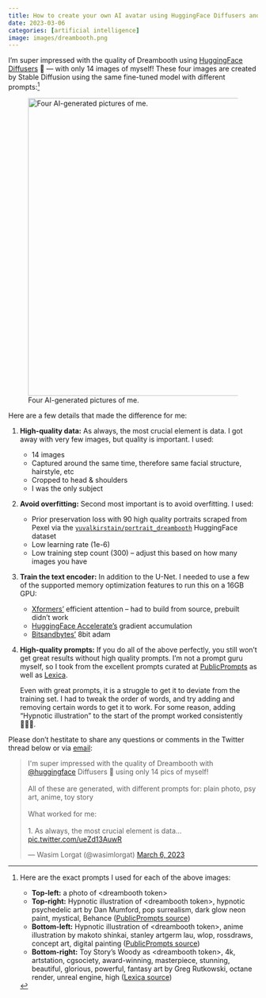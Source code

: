 ```yaml
---
title: How to create your own AI avatar using HuggingFace Diffusers and Dreambooth
date: 2023-03-06
categories: [artificial intelligence]
image: images/dreambooth.png
---
```


I'm super impressed with the quality of Dreambooth using [HuggingFace Diffusers](https://huggingface.co/docs/diffusers/training/dreambooth) 🚀 --- with only 14 images of myself! These four images are created by Stable Diffusion using the same fine-tuned model with different prompts:[^prompts]

[^prompts]:

    Here are the exact prompts I used for each of the above images:

    - **Top-left:** a photo of \<dreambooth token\>
    - **Top-right:** Hypnotic illustration of \<dreambooth token\>, hypnotic psychedelic art by Dan Mumford, pop surrealism, dark glow neon paint, mystical, Behance ([PublicPrompts source](https://publicprompts.art/psychedelic-pop-art/))
    -  **Bottom-left:** Hypnotic illustration of \<dreambooth token\>, anime illustration by makoto shinkai, stanley artgerm lau, wlop, rossdraws, concept art, digital painting ([PublicPrompts source](https://publicprompts.art/hyper-realistic-anime-portraits/))
    -  **Bottom-right:** Toy Story's Woody as \<dreambooth token\>, 4k, artstation, cgsociety, award-winning, masterpiece, stunning, beautiful, glorious, powerful, fantasy art by Greg Rutkowski, octane render, unreal engine, high ([Lexica source](https://lexica.art/prompt/6c0dd61e-3d90-49ac-b32f-07f19b1a7d84))

![Four AI-generated pictures of me.](images/dreambooth.png){width=600px fig-align=center}

Here are a few details that made the difference for me:

1. **High-quality data:** As always, the most crucial element is data. I got away with very few images, but quality is important. I used:

    - 14 images
    - Captured around the same time, therefore same facial structure, hairstyle, etc
    - Cropped to head & shoulders
    - I was the only subject

2. **Avoid overfitting:** Second most important is to avoid overfitting. I used:

    - Prior preservation loss with 90 high quality portraits scraped from Pexel via the [`yuvalkirstain/portrait_dreambooth`](https://huggingface.co/datasets/yuvalkirstain/portrait_dreambooth) HuggingFace dataset
    - Low learning rate (1e-6)
    - Low training step count (300) – adjust this based on how many images you have

3. **Train the text encoder:** In addition to the U-Net. I needed to use a few of the supported memory optimization features to run this on a 16GB GPU:

    - [Xformers'](https://github.com/facebookresearch/xformers) efficient attention – had to build from source, prebuilt didn't work
    - [HuggingFace Accelerate's](https://github.com/huggingface/accelerate) gradient accumulation
    - [Bitsandbytes'](https://github.com/facebookresearch/bitsandbytes) 8bit adam

4. **High-quality prompts:** If you do all of the above perfectly, you still won't get great results without high quality prompts. I'm not a prompt guru myself, so I took from the excellent prompts curated at [PublicPrompts](https://publicprompts.art/) as well as [Lexica](https://lexica.art).

    Even with great prompts, it is a struggle to get it to deviate from the training set. I had to tweak the order of words, and try adding and removing certain words to get it to work. For some reason, adding "Hypnotic illustration" to the start of the prompt worked consistently 🤷🏽‍♂️.

Please don't hestitate to share any questions or comments in the Twitter thread below or via [email](mailto:mwlorgat@gmail.com):

<blockquote class="twitter-tweet"><p lang="en" dir="ltr">I&#39;m super impressed with the quality of Dreambooth with <a href="https://twitter.com/huggingface?ref_src=twsrc%5Etfw">@huggingface</a> Diffusers 🚀 using only 14 pics of myself!<br><br>All of these are generated, with different prompts for: plain photo, psy art, anime, toy story<br><br>What worked for me:<br><br>1. As always, the most crucial element is data... <a href="https://t.co/ueZd13AuwR">pic.twitter.com/ueZd13AuwR</a></p>&mdash; Wasim Lorgat (@wasimlorgat) <a href="https://twitter.com/wasimlorgat/status/1632636435722534913?ref_src=twsrc%5Etfw">March 6, 2023</a></blockquote> <script async src="https://platform.twitter.com/widgets.js" charset="utf-8"></script>
